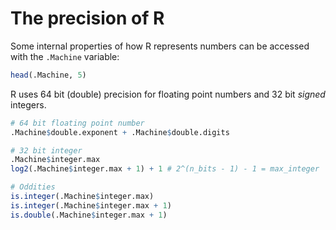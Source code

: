 # The precision of R

Some internal properties of how R represents numbers can be accessed with the `.Machine` variable:

```r
head(.Machine, 5)
```

R uses 64 bit (double) precision for floating point numbers and 32 bit *signed* integers.

```r
# 64 bit floating point number
.Machine$double.exponent + .Machine$double.digits
```

```r
# 32 bit integer
.Machine$integer.max
log2(.Machine$integer.max + 1) + 1 # 2^(n_bits - 1) - 1 = max_integer
```

```r
# Oddities
is.integer(.Machine$integer.max)
is.integer(.Machine$integer.max + 1)
is.double(.Machine$integer.max + 1)
```
